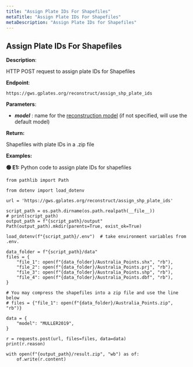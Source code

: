 ```yaml
---
title: "Assign Plate IDs For Shapefiles"
metaTitle: "Assign Plate IDs For Shapefiles"
metaDescription: "Assign Plate IDs for Shapefiles"
---
```


## Assign Plate IDs For Shapefiles

**Description**:

HTTP POST request to assign plate IDs for Shapefiles

**Endpoint**:

    https://gws.gplates.org/reconstruct/assign_shp_plate_ids

**Parameters**:

- ***model*** : name for the [reconstruction model](/models) (if not specified, will use the default model)

**Return:**

Shapefiles with plate IDs in a .zip file

**Examples:** 

**&#128994; E1:** Python code to assign plate IDs for shapefiles

    from pathlib import Path

    from dotenv import load_dotenv

    url = 'https://gws.gplates.org/reconstruct/assign_shp_plate_ids'

    script_path = os.path.dirname(os.path.realpath(__file__))
    # print(script_path)
    output_path = f"{script_path}/output"
    Path(output_path).mkdir(parents=True, exist_ok=True)

    load_dotenv(f"{script_path}/.env")  # take environment variables from .env.

    data_folder = f"{script_path}/data"
    files = {
        "file_1": open(f"{data_folder}/Australia_Points.shx", "rb"),
        "file_2": open(f"{data_folder}/Australia_Points.prj", "rb"),
        "file_3": open(f"{data_folder}/Australia_Points.shp", "rb"),
        "file_4": open(f"{data_folder}/Australia_Points.dbf", "rb"),
    }

    # You may compress the shapefiles into a zip file and use the line below
    # files = {"file_1": open(f"{data_folder}/Australia_Points.zip", "rb")}

    data = {
        "model": "MULLER2019",
    }

    r = requests.post(url, files=files, data=data)
    print(r.reason)

    with open(f"{output_path}/result.zip", "wb") as of:
        of.write(r.content)


